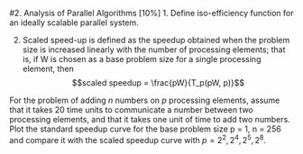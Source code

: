#2. Analysis of Parallel Algorithms [10%]
1. Define iso-efficiency function for an ideally scalable parallel system.

2. Scaled speed-up is defined as the speedup obtained when the problem size is increased linearly with the 
number of processing elements; that is, if W is chosen as a base problem size for a single processing element, then
$$scaled speedup = \frac{pW}{T_p(pW, p)}$$

For the problem of adding $n$ numbers on $p$ processing elements, assume that it takes 20 time units to communicate a 
number between two processing elements, and that it takes one unit of time to add two numbers. Plot the 
standard speedup curve for the base problem size p = 1, n = 256 and compare it with the scaled speedup 
curve with $p = 2^2, 2^4, 2^5, 2^8$.
